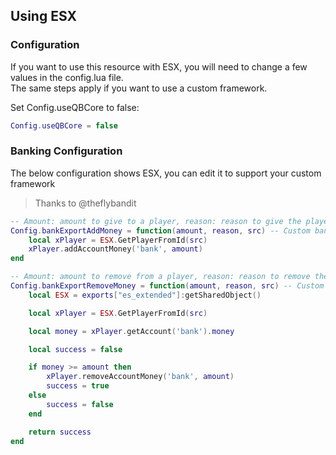 ## Using ESX 


<Steps>

### Configuration

If you want to use this resource with ESX, you will need to change a few values in the config.lua file. <br/>
The same steps apply if you want to use a custom framework.

<FileTree>
  <FileTree.Folder name="cubic_shops" defaultOpen>
    <FileTree.Folder name="config" defaultOpen>
      <FileTree.File name="config.lua" />
    </FileTree.Folder>
  </FileTree.Folder>
</FileTree>

Set Config.useQBCore to false:
```lua filename="config.lua" copy
Config.useQBCore = false
```

### Banking Configuration
The below configuration shows ESX, you can edit it to support your custom framework <br/>
> Thanks to @theflybandit

<FileTree>
  <FileTree.Folder name="cubic_shops" defaultOpen>
    <FileTree.Folder name="config" defaultOpen>
      <FileTree.File name="sv_config.lua" />
    </FileTree.Folder>
  </FileTree.Folder>
</FileTree>

```lua filename="sv_config.lua" copy
-- Amount: amount to give to a player, reason: reason to give the player, src: the player
Config.bankExportAddMoney = function(amount, reason, src) -- Custom bank export used to add money, ignore if using QBCore's banking system
    local xPlayer = ESX.GetPlayerFromId(src)
    xPlayer.addAccountMoney('bank', amount)
end

-- Amount: amount to remove from a player, reason: reason to remove the player's money, src: the player
Config.bankExportRemoveMoney = function(amount, reason, src) -- Custom bank export used to remove money, ignore if using QBCore's banking system
    local ESX = exports["es_extended"]:getSharedObject()

    local xPlayer = ESX.GetPlayerFromId(src)

    local money = xPlayer.getAccount('bank').money

    local success = false

    if money >= amount then
        xPlayer.removeAccountMoney('bank', amount)
        success = true
    else
        success = false
    end

    return success
end
```

</Steps>